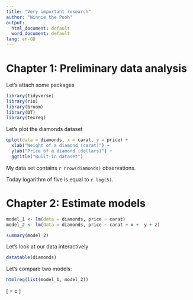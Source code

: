 ```yaml
---
title: "Very important research"
author: "Winnie the Pooh"
output:
  html_document: default
  word_document: default
lang: en-GB
---
```


# Chapter 1: Preliminary data analysis

Let's attach some packages
```r
library(tidyverse)
library(rio)
library(broom)
library(DT)
library(texreg)
```

Let's plot the diamonds dataset
```r
qplot(data = diamonds, x = carat, y = price) + 
  xlab("Weight of a diamond (carat)") +
  ylab("Price of a diamond (dollars)") +
  ggtitle("Built-in dataset")
```

My data set contains `r nrow(diamonds)` observations.

Today logarithm of five is equal to `r log(5)`.

# Chapter 2: Estimate models

```r
model_1 <- lm(data = diamonds, price ~ carat)
model_2 <- lm(data = diamonds, price ~ carat + x +  y + z)
```

```r
summary(model_2)
```

Let's look at our data interactively
```r
datatable(diamonds)
```

Let's compare two models:
```r
htmlreg(list(model_1, model_2))
```


\[
\sqrt{x^2 + y^2}  = c
\]
